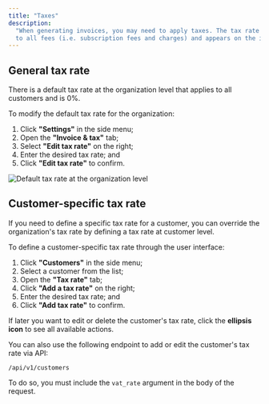 ```yaml
---
title: "Taxes"
description:
  "When generating invoices, you may need to apply taxes. The tax rate applies
  to all fees (i.e. subscription fees and charges) and appears on the invoices."
---
```


## General tax rate[](#general-tax-rate "Direct link to heading")

There is a default tax rate at the organization level that applies to all
customers and is 0%.

To modify the default tax rate for the organization:

1. Click **"Settings"** in the side menu;
2. Open the **"Invoice & tax"** tab;
3. Select **"Edit tax rate"** on the right;
4. Enter the desired tax rate; and
5. Click **"Edit tax rate"** to confirm.

![Default tax rate at the organization level](/images/organization-tax-rate-4cfe52c7e974b6c3c73903f596f797ef.png)

## Customer-specific tax rate[](#customer-specific-tax-rate "Direct link to heading")

If you need to define a specific tax rate for a customer, you can override the
organization's tax rate by defining a tax rate at customer level.

To define a customer-specific tax rate through the user interface:

1. Click **"Customers"** in the side menu;
2. Select a customer from the list;
3. Open the **"Tax rate"** tab;
4. Click **"Add a tax rate"** on the right;
5. Enter the desired tax rate; and
6. Click **"Add tax rate"** to confirm.

If later you want to edit or delete the customer's tax rate, click the
**ellipsis icon** to see all available actions.

You can also use the following endpoint to add or edit the customer's tax rate
via API:

```text POST
/api/v1/customers
```

To do so, you must include the `vat_rate` argument in the body of the request.
